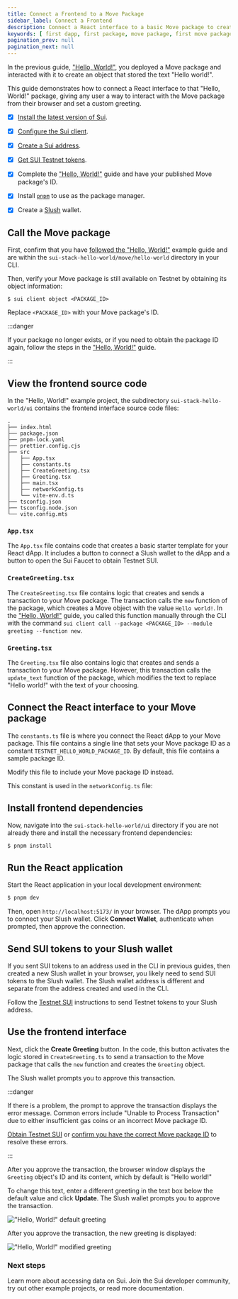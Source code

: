 ```yaml
---
title: Connect a Frontend to a Move Package
sidebar_label: Connect a Frontend
description: Connect a React interface to a basic Move package to create a full stack application.
keywords: [ first dapp, first package, move package, first move package, hello world, hello, world, react, react dapp, react ui, connect react dapp, add frontend, add ui, create fullstack app, fullstack app, full stack, full stack dapp ]
pagination_prev: null
pagination_next: null
---
```


In the previous guide, ["Hello, World!"](/guides/developer/getting-started/hello-world.mdx), you deployed a Move package and interacted with it to create an object that stored the text "Hello world!".

This guide demonstrates how to connect a React interface to that "Hello, World!" package, giving any user a way to interact with the Move package from their browser and set a custom greeting.

<Tabs className="tabsHeadingCentered--small">
<TabItem value="prereq" label="Prerequisites">

- [x] [Install the latest version of Sui](/guides/developer/getting-started/sui-install.mdx).

- [x] [Configure the Sui client](/guides/developer/getting-started/configure-sui-client.mdx).

- [x] [Create a Sui address](/guides/developer/getting-started/get-address.mdx).

- [x] [Get SUI Testnet tokens](/guides/developer/getting-started/get-coins.mdx).

- [x] Complete the ["Hello, World!"](/guides/developer/getting-started/hello-world.mdx) guide and have your published Move package's ID. 

- [x] Install [`pnpm`](https://pnpm.io/installation) to use as the package manager.

- [x] Create a [Slush](https://slush.app/) wallet.

</TabItem>
</Tabs>

## Call the Move package 

First, confirm that you have [followed the "Hello, World!"](https://github.com/MystenLabs/sui-stack-hello-world.git) example guide and are within the `sui-stack-hello-world/move/hello-world` directory in your CLI.

Then, verify your Move package is still available on Testnet by obtaining its object information:

```
$ sui client object <PACKAGE_ID>
```

Replace `<PACKAGE_ID>` with your Move package's ID. 

:::danger

If your package no longer exists, or if you need to obtain the package ID again, follow the steps in the ["Hello, World!"](https://github.com/MystenLabs/sui-stack-hello-world.git) guide.

:::

## View the frontend source code

In the "Hello, World!" example project, the subdirectory `sui-stack-hello-world/ui` contains the frontend interface source code files:

```
.
├── index.html
├── package.json
├── pnpm-lock.yaml
├── prettier.config.cjs
├── src
│   ├── App.tsx
│   ├── constants.ts
│   ├── CreateGreeting.tsx
│   ├── Greeting.tsx
│   ├── main.tsx
│   ├── networkConfig.ts
│   └── vite-env.d.ts
├── tsconfig.json
├── tsconfig.node.json
└── vite.config.mts
```

### `App.tsx`

The `App.tsx` file contains code that creates a basic starter template for your React dApp. It includes a button to connect a Slush wallet to the dApp and a button to open the Sui Faucet to obtain Testnet SUI. 

<ImportContent source="/ui/src/App.tsx" mode="code" org="MystenLabs" repo="sui-stack-hello-world" />

### `CreateGreeting.tsx`

The `CreateGreeting.tsx` file contains logic that creates and sends a transaction to your Move package. The transaction calls the `new` function of the package, which creates a Move object with the value `Hello world!`. In the ["Hello, World!"](/guides/developer/getting-started/hello-world.mdx) guide, you called this function manually through the CLI with the command `sui client call --package <PACKAGE_ID> --module greeting --function new`.

<ImportContent source="/ui/src/CreateGreeting.tsx" mode="code" org="MystenLabs" repo="sui-stack-hello-world" />

### `Greeting.tsx`

The `Greeting.tsx` file also contains logic that creates and sends a transaction to your Move package. However, this transaction calls the `update_text` function of the package, which modifies the text to replace "Hello world!" with the text of your choosing.

<ImportContent source="/ui/src/Greeting.tsx" mode="code" org="MystenLabs" repo="sui-stack-hello-world" />

## Connect the React interface to your Move package

The `constants.ts` file is where you connect the React dApp to your Move package. This file contains a single line that sets your Move package ID as a constant `TESTNET_HELLO_WORLD_PACKAGE_ID`. By default, this file contains a sample package ID. 

Modify this file to include your Move package ID instead.

<ImportContent source="/ui/src/constants.ts" mode="code" org="MystenLabs" repo="sui-stack-hello-world" />

This constant is used in the `networkConfig.ts` file:

<ImportContent source="/ui/src/networkConfig.ts" mode="code" org="MystenLabs" repo="sui-stack-hello-world" />

## Install frontend dependencies 

Now, navigate into the `sui-stack-hello-world/ui` directory if you are not already there and install the necessary frontend dependencies:

```sh
$ pnpm install
```

## Run the React application

Start the React application in your local development environment:

```sh
$ pnpm dev
```

Then, open `http://localhost:5173/` in your browser. The dApp prompts you to connect your Slush wallet. Click **Connect Wallet**, authenticate when prompted, then approve the connection.

## Send SUI tokens to your Slush wallet

If you sent SUI tokens to an address used in the CLI in previous guides, then created a new Slush wallet in your browser, you likely need to send SUI tokens to the Slush wallet. The Slush wallet address is different and separate from the address created and used in the CLI.

Follow the [Testnet SUI](/guides/developer/getting-started/get-coins.mdx) instructions to send Testnet tokens to your Slush address. 

## Use the frontend interface

Next, click the **Create Greeting** button. In the code, this button activates the logic stored in `CreateGreeting.ts` to send a transaction to the Move package that calls the `new` function and creates the `Greeting` object. 

The Slush wallet prompts you to approve this transaction. 

:::danger 

If there is a problem, the prompt to approve the transaction displays the error message. Common errors include "Unable to Process Transaction" due to either insufficient gas coins or an incorrect Move package ID. 

[Obtain Testnet SUI](/guides/developer/getting-started/get-coins.mdx) or [confirm you have the correct Move package ID](/guides/developer/getting-started/hello-world.mdx) to resolve these errors.

:::

After you approve the transaction, the browser window displays the `Greeting` object's ID and its content, which by default is "Hello world!"

To change this text, enter a different greeting in the text box below the default value and click **Update**. The Slush wallet prompts you to approve the transaction.

!["Hello, World!" default greeting](./images/hello-world-default.png)

After you approve the transaction, the new greeting is displayed:

!["Hello, World!" modified greeting](./images/hello-world-modified.png)

<div className="next-steps-module">
  <div className="next-steps-header">
    <h3>Next steps</h3>
  </div>
  <div className="next-steps-grid">
    <Card className="plausible-event-name=hello+data+button"
      title="Access Sui Data" 
      href="/guides/developer/sui-101/data-serving"
    >
      Learn more about accessing data on Sui.
    </Card>
    <Card className="plausible-event-name=hello+community+button"
      title="Join the Community" 
      href="/guides/developer/getting-started/next-steps"
    >
      Join the Sui developer community, try out other example projects, or read more documentation.
    </Card>
  </div>
</div>